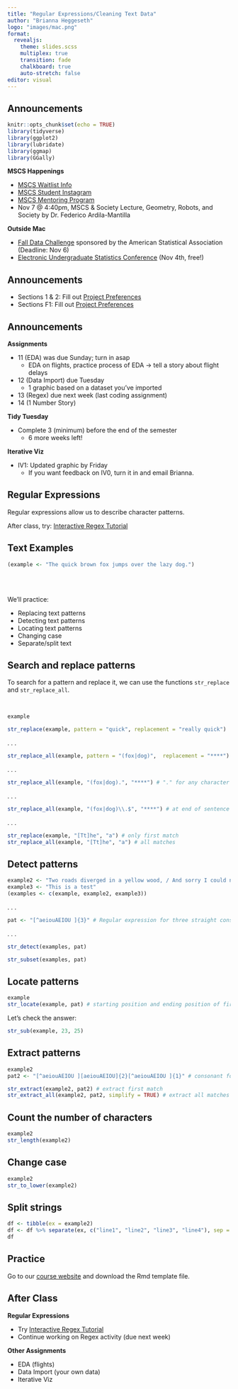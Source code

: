 ```yaml
---
title: "Regular Expressions/Cleaning Text Data"
author: "Brianna Heggeseth"
logo: "images/mac.png"
format: 
  revealjs:
    theme: slides.scss
    multiplex: true
    transition: fade
    chalkboard: true
    auto-stretch: false
editor: visual
---
```


## Announcements {.unnumbered .smaller}

```r
knitr::opts_chunk$set(echo = TRUE)
library(tidyverse)
library(ggplot2)
library(lubridate)
library(ggmap)
library(GGally)
```

**MSCS Happenings**

-   [MSCS Waitlist Info](https://www.macalester.edu/mscs/mscs-course-waitlists/)
-   [MSCS Student Instagram](https://www.instagram.com/macalestermscs/)
-   [MSCS Mentoring Program](https://docs.google.com/forms/d/e/1FAIpQLSczyKV1hOrfi0dQscSFSPhfgc_LJUl4TOGdb6B4Q5lQF-TmuQ/viewform?vc=0&c=0&w=1&flr=0)
-   Nov 7 \@ 4:40pm, MSCS & Society Lecture, Geometry, Robots, and Society by Dr. Federico Ardila-Mantilla

**Outside Mac**

-   [Fall Data Challenge](https://thisisstatistics.org/falldatachallenge/) sponsored by the American Statistical Association (Deadline: Nov 6)
-   [Electronic Undergraduate Statistics Conference](https://www.causeweb.org/usproc/eusr/2022) (Nov 4th, free!)


## Announcements {.unnumbered .smaller}

- Sections 1 & 2: Fill out [Project Preferences](https://forms.gle/K7WUVHNUoAVmW6ad8)
- Sections F1: Fill out [Project Preferences](https://forms.gle/ki2ncr9YdstWjBL59)

## Announcements {.unnumbered .smaller}

**Assignments**

- 11 (EDA) was due Sunday; turn in asap 
  - EDA on flights, practice process of EDA -> tell a story about flight delays
- 12 (Data Import) due Tuesday 
  - 1 graphic based on a dataset you've imported
- 13 (Regex) due next week (last coding assignment)
- 14 (1 Number Story) 

**Tidy Tuesday**

- Complete 3 (minimum) before the end of the semester
  - 6 more weeks left!

**Iterative Viz**

- IV1: Updated graphic by Friday
  - If you want feedback on IV0, turn it in and email Brianna.

## Regular Expressions

Regular expressions allow us to describe character patterns. 

After class, try: [Interactive Regex Tutorial](https://regexone.com/)

## Text Examples

```r
(example <- "The quick brown fox jumps over the lazy dog.")
```

<br>
<br>

We'll practice:

- Replacing text patterns
- Detecting text patterns
- Locating text patterns
- Changing case
- Separate/split text

## Search and replace patterns {-}

To search for a pattern and replace it, we can use the functions `str_replace` and `str_replace_all`.

<br>

```r
example
```

```r
str_replace(example, pattern = "quick", replacement = "really quick")
```

. . .

```r
str_replace_all(example, pattern = "(fox|dog)",  replacement = "****") 
```

. . .

```r
str_replace_all(example, "(fox|dog).", "****") # "." for any character
```

. . .

```r
str_replace_all(example, "(fox|dog)\\.$", "****") # at end of sentence only, "\\." only for a period
```

. . .


```r
str_replace(example, "[Tt]he", "a") # only first match
str_replace_all(example, "[Tt]he", "a") # all matches
```




## Detect patterns {-}

```r
example2 <- "Two roads diverged in a yellow wood, / And sorry I could not travel both / And be one traveler, long I stood / And looked down one as far as I could"
example3 <- "This is a test"
(examples <- c(example, example2, example3))
```
. . .

```r
pat <- "[^aeiouAEIOU ]{3}" # Regular expression for three straight consonants. Note that I've excluded spaces as well
```

. . .

```r
str_detect(examples, pat) 

str_subset(examples, pat)
```

## Locate patterns  {-}

```r
example
str_locate(example, pat) # starting position and ending position of first match
```

Let's check the answer:

```r
str_sub(example, 23, 25)
```

## Extract patterns {-}

```r
example2
pat2 <- "[^aeiouAEIOU ][aeiouAEIOU]{2}[^aeiouAEIOU ]{1}" # consonant followed by two vowels followed by a consonant

str_extract(example2, pat2) # extract first match
str_extract_all(example2, pat2, simplify = TRUE) # extract all matches
```

## Count the number of characters {-}

```r
example2
str_length(example2)
```

## Change case {-}

```r
example2
str_to_lower(example2)
```

## Split strings  {-}

```r
df <- tibble(ex = example2)
df <- df %>% separate(ex, c("line1", "line2", "line3", "line4"), sep = " / ")
df
```


## Practice  {-}

Go to our [course website](https://bcheggeseth.github.io/112_fall_2022/) and download the Rmd template file. 


## After Class  {-}

**Regular Expressions**

- Try [Interactive Regex Tutorial](https://regexone.com/)
- Continue working on Regex activity (due next week)

**Other Assignments**

- EDA (flights)
- Data Import (your own data)
- Iterative Viz
